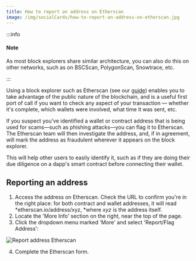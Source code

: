 ```yaml
---
title: How to report an address on Etherscan
image: /img/socialCards/how-to-report-an-address-on-etherscan.jpg
---
```



<CustomLayout />

:::info

#### Note

As most block explorers share similar architecture, you can also do this on other networks, such as on BSCScan, PolygonScan, Snowtrace, etc.

:::

Using a block explorer such as Etherscan (see our [guide](/managing-my-wallet/how-to-check-my-wallet-activity-on-the-blockchain-explorer)) enables you to take advantage of the public nature of the blockchain, and is a useful first port of call if you want to check any aspect of your transaction — whether it's complete, which wallets were involved, what time it was sent, etc.

If you suspect you've identified a wallet or contract address that is being used for scams—such as phishing attacks—you can flag it to Etherscan. The Etherscan team will then investigate the address, and, if in agreement, will mark the address as fraudulent wherever it appears on the block explorer.

This will help other users to easily identify it, such as if they are doing their due diligence on a dapp's smart contract before connecting their wallet.

## Reporting an address

1. Access the address on Etherscan. Check the URL to confirm you're in the right place: for both contract and wallet addresses, it will read *etherscan.io/address/xyz, *where _xyz_ is the address itself.
2. Locate the 'More Info' section on the right, near the top of the page.
3. Click the dropdown menu marked 'More' and select 'Report/Flag Address':

<div class="center-container">
  <div class="img-large">
    <img
      src={
        require("../../img/privacy-and-security/how-to-report-an-address-on-etherscan/Report_address_Etherscan.png")
          .default
      }
      alt="Report address Etherscan"
    />
  </div>
</div>

4. Complete the Etherscan form.
